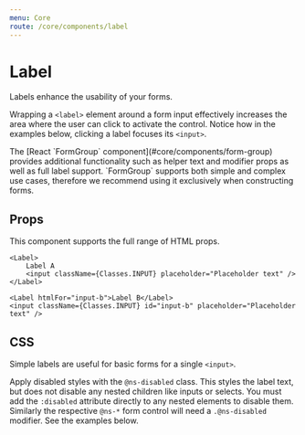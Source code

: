 ```yaml
---
menu: Core
route: /core/components/label
---
```



# Label

Labels enhance the usability of your forms.

Wrapping a `<label>` element around a form input effectively increases the area
where the user can click to activate the control. Notice how in the examples
below, clicking a label focuses its `<input>`.

<Callout intent="warning" title="Prefer form groups over labels">
    The [React `FormGroup` component](#core/components/form-group) provides
    additional functionality such as helper text and modifier props as well as
    full label support. `FormGroup` supports both simple and complex use cases,
    therefore we recommend using it exclusively when constructing forms.
</Callout>

## Props

This component supports the full range of HTML props.

```tsx
<Label>
    Label A
    <input className={Classes.INPUT} placeholder="Placeholder text" />
</Label>

<Label htmlFor="input-b">Label B</Label>
<input className={Classes.INPUT} id="input-b" placeholder="Placeholder text" />
```

<Interface name="ILabelProps" />

## CSS

Simple labels are useful for basic forms for a single `<input>`.

Apply disabled styles with the `@ns-disabled` class. This styles the label text,
but does not disable any nested children like inputs or selects. You must add
the `:disabled` attribute directly to any nested elements to disable them.
Similarly the respective `@ns-*` form control will need a `.@ns-disabled`
modifier. See the examples below.

<CssExample name="label" />
